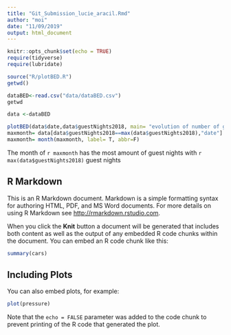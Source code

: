 ```yaml
---
title: "Git_Submission_lucie_aracil.Rmd"
author: "moi"
date: "11/09/2019"
output: html_document
---
```


```r
knitr::opts_chunk$set(echo = TRUE)
require(tidyverse)
require(lubridate)
```

```r
source("R/plotBED.R")
getwd()
```

```r
dataBED<-read.csv("data/dataBED.csv")
getwd
```

```r
data <-dataBED
```

```r
plotBED(data$date,data$guestNights2018, main= "evolution of number of guest  in 2018",xlab= "month", ylab= " guest night")
maxmonth= data[data$guestNights2018==max(data$guestNights2018),"date"]
maxmonth= month(maxmonth, label= T, abbr=F)
```
The month of `r maxmonth` has the most amount of guest nights with  `r max(data$guestNights2018)` guest nights



## R Markdown

This is an R Markdown document. Markdown is a simple formatting syntax for authoring HTML, PDF, and MS Word documents. For more details on using R Markdown see <http://rmarkdown.rstudio.com>.

When you click the **Knit** button a document will be generated that includes both content as well as the output of any embedded R code chunks within the document. You can embed an R code chunk like this:

```r
summary(cars)
```

## Including Plots

You can also embed plots, for example:

```r
plot(pressure)
```

Note that the `echo = FALSE` parameter was added to the code chunk to prevent printing of the R code that generated the plot.
